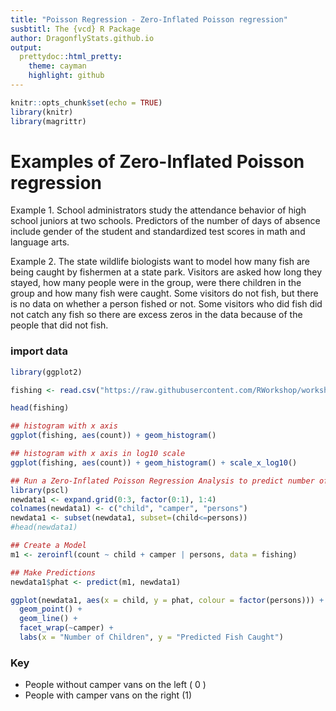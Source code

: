 ```yaml
---
title: "Poisson Regression - Zero-Inflated Poisson regression"
susbtitl: The {vcd} R Package
author: DragonflyStats.github.io
output:
  prettydoc::html_pretty:
    theme: cayman
    highlight: github
---
```




```r
knitr::opts_chunk$set(echo = TRUE)
library(knitr)
library(magrittr)
```

Examples of Zero-Inflated Poisson regression
=============================================

Example 1. School administrators study the attendance behavior of high school juniors at two schools. Predictors of the number of days of absence include gender of the student and standardized test scores in math and language arts.

Example 2. The state wildlife biologists want to model how many fish are being caught by fishermen at a state park. Visitors are asked how long they stayed, how many people were in the group, were there children in the group and how many fish were caught. Some visitors do not fish, but there is no data on whether a person fished or not. Some visitors who did fish did not catch any fish so there are excess zeros in the data because of the people that did not fish.

### import data


```r

library(ggplot2)

fishing <- read.csv("https://raw.githubusercontent.com/RWorkshop/workshopdatasets/master/fishing.csv")

```


```r
head(fishing)
```



```r
## histogram with x axis 
ggplot(fishing, aes(count)) + geom_histogram()
```





```r
## histogram with x axis in log10 scale
ggplot(fishing, aes(count)) + geom_histogram() + scale_x_log10()
```


```r
## Run a Zero-Inflated Poisson Regression Analysis to predict number of fish caught
library(pscl)
newdata1 <- expand.grid(0:3, factor(0:1), 1:4)
colnames(newdata1) <- c("child", "camper", "persons")
newdata1 <- subset(newdata1, subset=(child<=persons))
#head(newdata1)
```


```r

## Create a Model
m1 <- zeroinfl(count ~ child + camper | persons, data = fishing)

## Make Predictions
newdata1$phat <- predict(m1, newdata1)

```


```r

ggplot(newdata1, aes(x = child, y = phat, colour = factor(persons))) +
  geom_point() +
  geom_line() +
  facet_wrap(~camper) +
  labs(x = "Number of Children", y = "Predicted Fish Caught")
```






### Key
 - People without camper vans on the left ( 0 )
 - People with camper vans on the right (1)
